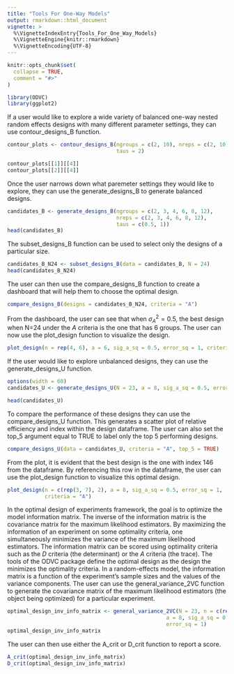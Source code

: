 ```yaml
---
title: "Tools For One-Way Models"
output: rmarkdown::html_document
vignette: >
  %\VignetteIndexEntry{Tools_For_One_Way_Models}
  %\VignetteEngine{knitr::rmarkdown}
  %\VignetteEncoding{UTF-8}
---
```


```r
knitr::opts_chunk$set(
  collapse = TRUE,
  comment = "#>"
)
```

```r
library(ODVC)
library(ggplot2)
```

If a user would like to explore a wide variety of balanced one-way nested random
effects designs with many different parameter settings, they can use 
contour_designs_B function.

```r

contour_plots <- contour_designs_B(ngroups = c(2, 10), nreps = c(2, 10), 
                                   taus = 2)

```

```r
contour_plots[[1]][[4]]
contour_plots[[2]][[4]]
```
Once the user narrows down what paremeter settings they would like to explore,
they can use the generate_designs_B to generate balanced designs.

```r
candidates_B <- generate_designs_B(ngroups = c(2, 3, 4, 6, 8, 12), 
                                   nreps = c(2, 3, 4, 6, 8, 12),
                                   taus = c(0.5, 1))
head(candidates_B)
```

The subset_designs_B function can be used to select only the designs of a
particular size.

```r
candidates_B_N24 <- subset_designs_B(data = candidates_B, N = 24)
head(candidates_B_N24)
```
The user can then use the compare_designs_B function to create a dashboard that
will help them to choose the optimal design.

```r
compare_designs_B(designs = candidates_B_N24, criteria = "A")
```
From the dashboard, the user can see that when $\sigma^2_A = 0.5$, the best 
design when N=24 under the $A$ criteria is the one that has 6 groups. The user
can now use the plot_design function to visualize the design.

```r
plot_design(n = rep(4, 6), a = 6, sig_a_sq = 0.5, error_sq = 1, criteria = "A")
```

If the user would like to explore unbalanced designs, they can use the 
generate_designs_U function.

```r
options(width = 60)
candidates_U <- generate_designs_U(N = 23, a = 8, sig_a_sq = 0.5, error_sq = 1)

head(candidates_U)
```

To compare the performance of these designs they can use the compare_designs_U
function. This generates a scatter plot of relative efficiency and index within
the design dataframe. The user can also set the top_5 argument equal to TRUE to
label only the top 5 performing designs.

```r
compare_designs_U(data = candidates_U, criteria = "A", top_5 = TRUE)
```

From the plot, it is evident that the best design is the one with index 146 from
the dataframe. By referencing this row in the dataframe, the user can use the 
plot_design function to visualize this optimal design.

```r
plot_design(n = c(rep(3, 7), 2), a = 8, sig_a_sq = 0.5, error_sq = 1, 
            criteria = "A")
```

In the optimal design of experiments framework, the goal is to optimize the 
model information matrix. The inverse of the information matrix is the 
covariance matrix for the maximum likelihood estimators. By maximizing the 
information of an experiment on some optimality criteria, one simultaneously 
minimizes the variance of the maximum likelihood estimators. The information 
matrix can be scored using optimality criteria such as the $D$ criteria (the 
determinant) or the $A$ criteria (the trace). The tools of the ODVC package 
define the optimal design as the design the minimizes the optimality criteria. 
In a random-effects model, the information matrix is a function of the 
experiment's sample sizes and the values of the variance components. The user 
can use the general_variance_2VC function to generate the covariance matrix of 
the maximum likelihood estimators (the object being optimized) for a particular 
experiment.

```r
optimal_design_inv_info_matrix <- general_variance_2VC(N = 23, n = c(rep(3, 7), 2), 
                                                   a = 8, sig_a_sq = 0.5, 
                                                   error_sq = 1)
optimal_design_inv_info_matrix
```
The user can then use either the A_crit or D_crit function to report a score.

```r
A_crit(optimal_design_inv_info_matrix)
D_crit(optimal_design_inv_info_matrix)
```

